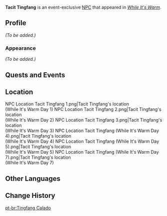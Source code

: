 {{Meta
<!-- Remove this template after adding the missing info -->
|missing_NPC_profile  = yes
}}
{{Character Infobox
|type             = Event NPC
|image            = NPC Tacit Tingfang.png
|realname         = Tingfang
|region           = Liyue
|location         = Liyue
}}
'''Tacit Tingfang''' is an event-exclusive [[NPC]] that appeared in ''[[While It's Warm]]''.

==Profile==
<!-- detailed story/lore information goes here -->
''(To be added.)''

===Appearance===
''(To be added.)''

==Quests and Events==
{{Quests and Events}}

==Location==
<gallery>
NPC Location Tacit Tingfang 1.png|Tacit Tingfang's location<br>(While It's Warm Day 1)
NPC Location Tacit Tingfang 2.png|Tacit Tingfang's location<br>(While It's Warm Day 2)
NPC Location Tacit Tingfang 3.png|Tacit Tingfang's location<br>(While It's Warm Day 3)
NPC Location Tacit Tingfang (While It's Warm Day 4).png|Tacit Tingfang's location<br>(While It's Warm Day 4)
NPC Location Tacit Tingfang (While It's Warm Day 5).png|Tacit Tingfang's location<br>(While It's Warm Day 5)
NPC Location Tacit Tingfang (While It's Warm Day 7).png|Tacit Tingfang's location<br>(While It's Warm Day 7)
</gallery>

==Other Languages==
{{Other Languages|default_hidden = 1
|en      = Tacit Tingfang
|zhs     = 寡言的廷方
|zhs_rm  = Guǎyán de Tíngfāng
|zht     = 寡言的廷方
|zht_rm  = Guǎyán de Tíngfāng
|ja      = 無口な廷方
|ja_rm   = Mukuchi-na Teihou{{Assumed}}
|ko      = {{tt|과묵|寡默}}한 {{tt|정|廷}}봉
|es      = El Taciturno Tingfang
|fr      = Tingfang le taciturne
|ru      = Молчаливый Тин Фан
|th      = Tingfang ผู้เงียบขรึม
|th_rm   = Tingfang Phu Ngiap Khruem
|vi      = Tingfang Ít Nói
|de      = Schweigsamer Tingfang
|id      = Tacit Tingfang
|pt      = Tingfang Calado
}}

==Change History==
{{Change History|1.1}}

[[pt-br:Tingfang Calado]]